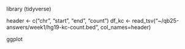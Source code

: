 
library (tidyverse)


header <- c("chr", "start", "end", "count")
df_kc <- read_tsv("~/qb25-answers/week1/hg19-kc-count.bed", col_names=header)

ggplot 

